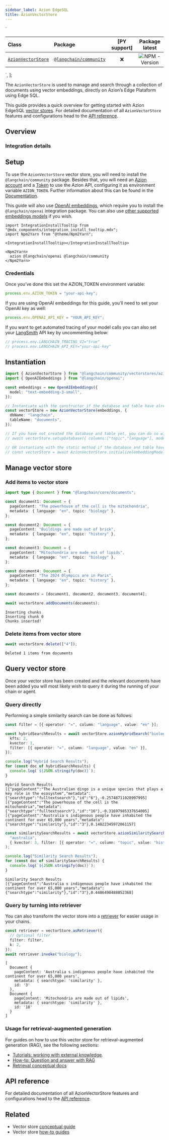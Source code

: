 ```yaml
---
sidebar_label: Azion EdgeSQL
title: AzionVectorStore
---
```


  `
<table>
<colgroup>
<col style="width: 22%" />
<col style="width: 22%" />
<col style="width: 27%" />
<col style="width: 27%" />
</colgroup>
<thead>
<tr>
<th style="text-align: left;">Class</th>
<th style="text-align: left;">Package</th>
<th style="text-align: center;">[PY support]</th>
<th style="text-align: center;">Package latest</th>
</tr>
</thead>
<tbody>
<tr>
<td style="text-align: left;"><a href="https://api.js.langchain.com/classes/langchain_community_vectorstores_azion_edgesql.AzionVectorStore.html"><code>AzionVectorStore</code></a></td>
<td style="text-align: left;"><a href="https://npmjs.com/@langchain/community"><code>@langchain/community</code></a></td>
<td style="text-align: center;">❌</td>
<td style="text-align: center;"><img src="https://img.shields.io/npm/v/@langchain/community?style=flat-square&amp;label=%20&amp;.png" alt="NPM - Version" /></td>
</tr>
</tbody>
</table>
`,
];

The `AzionVectorStore` is used to manage and search through a collection
of documents using vector embeddings, directly on Azion’s Edge Plataform
using Edge SQL.

This guide provides a quick overview for getting started with Azion
EdgeSQL [vector stores](../../../docs/concepts/#vectorstores). For
detailed documentation of all `AzionVectorStore` features and
configurations head to the [API
reference](https://api.js.langchain.com/classes/_langchain_community.vectorstores_azion_edgesql.AzionVectorStore.html).

## Overview

### Integration details

<div dangerouslySetInnerHTML={{ __html: quartoRawHtml[0] }} />

## Setup

To use the `AzionVectorStore` vector store, you will need to install the
`@langchain/community` package. Besides that, you will need an [Azion
account](https://www.azion.com/en/documentation/products/accounts/creating-account/)
and a
[Token](https://www.azion.com/en/documentation/products/guides/personal-tokens/)
to use the Azion API, configuring it as environment variable
`AZION_TOKEN`. Further information about this can be found in the
[Documentation](https://www.azion.com/en/documentation/).

This guide will also use [OpenAI
embeddings](../../../docs/integrations/text_embedding/openai), which
require you to install the `@langchain/openai` integration package. You
can also use [other supported embeddings
models](../../../docs/integrations/text_embedding) if you wish.

```mdx-code-block
import IntegrationInstallTooltip from "@mdx_components/integration_install_tooltip.mdx";
import Npm2Yarn from "@theme/Npm2Yarn";

<IntegrationInstallTooltip></IntegrationInstallTooltip>

<Npm2Yarn>
  azion @langchain/openai @langchain/community
</Npm2Yarn>
```

### Credentials

Once you’ve done this set the AZION_TOKEN environment variable:

```typescript
process.env.AZION_TOKEN = "your-api-key";
```

If you are using OpenAI embeddings for this guide, you’ll need to set
your OpenAI key as well:

```typescript
process.env.OPENAI_API_KEY = "YOUR_API_KEY";
```

If you want to get automated tracing of your model calls you can also
set your [LangSmith](https://docs.smith.langchain.com/) API key by
uncommenting below:

```typescript
// process.env.LANGCHAIN_TRACING_V2="true"
// process.env.LANGCHAIN_API_KEY="your-api-key"
```

## Instantiation

```typescript
import { AzionVectorStore } from "@langchain/community/vectorstores/azion_edgesql";
import { OpenAIEmbeddings } from "@langchain/openai";

const embeddings = new OpenAIEmbeddings({
  model: "text-embedding-3-small",
});

// Instantiate with the constructor if the database and table have already been created
const vectorStore = new AzionVectorStore(embeddings, {
  dbName: "langchain",
  tableName: "documents",
});

// If you have not created the database and table yet, you can do so with the setupDatabase method
// await vectorStore.setupDatabase({ columns:["topic","language"], mode: "hybrid" })

// OR instantiate with the static method if the database and table have not been created yet
// const vectorStore = await AzionVectorStore.initialize(embeddingModel, { dbName: "langchain", tableName: "documents" }, { columns:[], mode: "hybrid" })
```

## Manage vector store

### Add items to vector store

```typescript
import type { Document } from "@langchain/core/documents";

const document1: Document = {
  pageContent: "The powerhouse of the cell is the mitochondria",
  metadata: { language: "en", topic: "biology" },
};

const document2: Document = {
  pageContent: "Buildings are made out of brick",
  metadata: { language: "en", topic: "history" },
};

const document3: Document = {
  pageContent: "Mitochondria are made out of lipids",
  metadata: { language: "en", topic: "biology" },
};

const document4: Document = {
  pageContent: "The 2024 Olympics are in Paris",
  metadata: { language: "en", topic: "history" },
};

const documents = [document1, document2, document3, document4];

await vectorStore.addDocuments(documents);
```

```text
Inserting chunks
Inserting chunk 0
Chunks inserted!
```

### Delete items from vector store

```typescript
await vectorStore.delete(["4"]);
```

```text
Deleted 1 items from documents
```

## Query vector store

Once your vector store has been created and the relevant documents have
been added you will most likely wish to query it during the running of
your chain or agent.

### Query directly

Performing a simple similarity search can be done as follows:

```typescript
const filter = [{ operator: "=", column: "language", value: "en" }];

const hybridSearchResults = await vectorStore.azionHybridSearch("biology", {
  kfts: 2,
  kvector: 1,
  filter: [{ operator: "=", column: "language", value: "en" }],
});

console.log("Hybrid Search Results");
for (const doc of hybridSearchResults) {
  console.log(`${JSON.stringify(doc)}`);
}
```

```text
Hybrid Search Results
[{"pageContent":"The Australian dingo is a unique species that plays a key role in the ecosystem","metadata":{"searchtype":"fulltextsearch"},"id":"6"},-0.25748711028997995]
[{"pageContent":"The powerhouse of the cell is the mitochondria","metadata":{"searchtype":"fulltextsearch"},"id":"16"},-0.31697985337654005]
[{"pageContent":"Australia s indigenous people have inhabited the continent for over 65,000 years","metadata":{"searchtype":"similarity"},"id":"3"},0.14822345972061157]
```

```typescript
const similaritySearchResults = await vectorStore.azionSimilaritySearch(
  "australia",
  { kvector: 3, filter: [{ operator: "=", column: "topic", value: "history" }] }
);

console.log("Similarity Search Results");
for (const doc of similaritySearchResults) {
  console.log(`${JSON.stringify(doc)}`);
}
```

```text
Similarity Search Results
[{"pageContent":"Australia s indigenous people have inhabited the continent for over 65,000 years","metadata":{"searchtype":"similarity"},"id":"3"},0.4486490488052368]
```

### Query by turning into retriever

You can also transform the vector store into a
[retriever](../../../docs/concepts/#retrievers) for easier usage in your
chains.

```typescript
const retriever = vectorStore.asRetriever({
  // Optional filter
  filter: filter,
  k: 2,
});
await retriever.invoke("biology");
```

```text
[
  Document {
    pageContent: 'Australia s indigenous people have inhabited the continent for over 65,000 years',
    metadata: { searchtype: 'similarity' },
    id: '3'
  },
  Document {
    pageContent: 'Mitochondria are made out of lipids',
    metadata: { searchtype: 'similarity' },
    id: '18'
  }
]
```

### Usage for retrieval-augmented generation

For guides on how to use this vector store for retrieval-augmented
generation (RAG), see the following sections:

- [Tutorials: working with external
  knowledge](../../../docs/tutorials/#working-with-external-knowledge).
- [How-to: Question and answer with
  RAG](../../../docs/how_to/#qa-with-rag)
- [Retrieval conceptual docs](../../../docs/concepts/retrieval)

## API reference

For detailed documentation of all AzionVectorStore features and
configurations head to the [API
reference](https://api.js.langchain.com/classes/_langchain_community.vectorstores_azion_edgesql.AzionVectorStore.html).


## Related

- Vector store [conceptual guide](/docs/concepts/#vectorstores)
- Vector store [how-to guides](/docs/how_to/#vectorstores)

